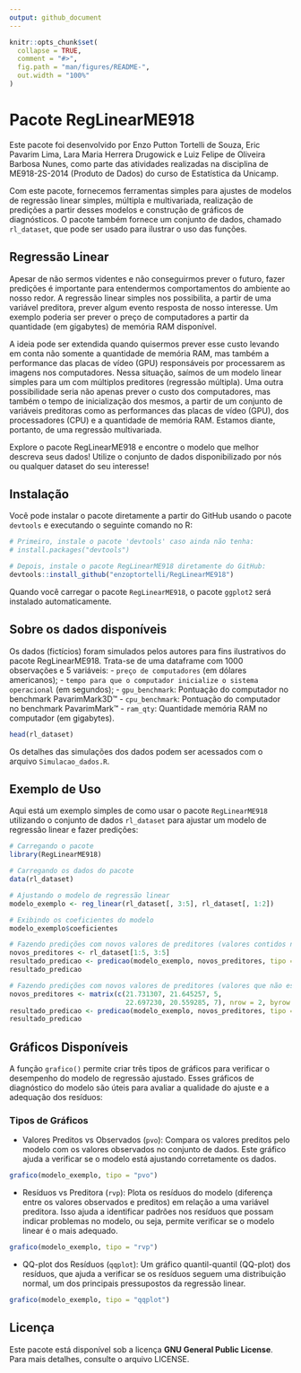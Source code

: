 ```yaml
---
output: github_document
---
```


```r
knitr::opts_chunk$set(
  collapse = TRUE,
  comment = "#>",
  fig.path = "man/figures/README-",
  out.width = "100%"
)
```

# Pacote RegLinearME918

Este pacote foi desenvolvido por Enzo Putton Tortelli de Souza, Eric Pavarim Lima, Lara Maria Herrera Drugowick e Luiz Felipe de Oliveira Barbosa Nunes, como parte das atividades realizadas na disciplina de ME918-2S-2014 (Produto de Dados) do curso de Estatística da Unicamp.

Com este pacote, fornecemos ferramentas simples para ajustes de modelos de regressão linear simples, múltipla e multivariada, realização de predições a partir desses modelos e construção de gráficos de diagnósticos. O pacote também fornece um conjunto de dados, chamado `rl_dataset`, que pode ser usado para ilustrar o uso das funções.

## Regressão Linear
Apesar de não sermos videntes e não conseguirmos prever o futuro, fazer predições é importante para entendermos comportamentos do ambiente ao nosso redor. A regressão linear simples nos possibilita, a partir de uma variável preditora, prever algum evento resposta de nosso interesse. Um exemplo poderia ser prever o preço de computadores a partir da quantidade (em gigabytes) de memória RAM disponível.

A ideia pode ser extendida quando quisermos prever esse custo levando em conta não somente a quantidade de memória RAM, mas também a performance das placas de vídeo (GPU) responsáveis por processarem as imagens nos computadores. Nessa situação, saímos de um modelo linear simples para um com múltiplos preditores (regressão múltipla). Uma outra possibilidade seria não apenas prever o custo dos computadores, mas também o tempo de inicialização dos mesmos, a partir de um conjunto de variáveis preditoras como as performances das placas de vídeo (GPU), dos processadores (CPU) e a quantidade de memória RAM. Estamos diante, portanto, de uma regressão multivariada.

Explore o pacote RegLinearME918 e encontre o modelo que melhor descreva seus dados! Utilize o conjunto de dados disponibilizado por nós ou qualquer dataset do seu interesse!


## Instalação

Você pode instalar o pacote diretamente a partir do GitHub usando o pacote `devtools` e executando o seguinte comando no R:

```r
# Primeiro, instale o pacote 'devtools' caso ainda não tenha:
# install.packages("devtools")

# Depois, instale o pacote RegLinearME918 diretamente do GitHub:
devtools::install_github("enzoptortelli/RegLinearME918")
```

Quando você carregar o pacote `RegLinearME918`, o pacote `ggplot2` será instalado automaticamente.

## Sobre os dados disponíveis

Os dados (fictícios) foram simulados pelos autores para fins ilustrativos do pacote RegLinearME918. Trata-se de uma dataframe com 1000 observações e 5 variáveis: 
- `preço de computadores` (em dólares americanos);
- `tempo para que o computador inicialize o sistema operacional` (em segundos);
- `gpu_benchmark`: Pontuação do computador no benchmark PavarimMark3D™
- `cpu_benchmark`: Pontuação do computador no benchmark PavarimMark™
- `ram_qty`: Quantidade memória RAM no computador (em gigabytes).

```r
head(rl_dataset)
```
Os detalhes das simulações dos dados podem ser acessados com o arquivo `Simulacao_dados.R`.

## Exemplo de Uso

Aqui está um exemplo simples de como usar o pacote `RegLinearME918` utilizando o conjunto de dados `rl_dataset` para ajustar um modelo de regressão linear e fazer predições:
```r
# Carregando o pacote
library(RegLinearME918)

# Carregando os dados do pacote
data(rl_dataset)

# Ajustando o modelo de regressão linear
modelo_exemplo <- reg_linear(rl_dataset[, 3:5], rl_dataset[, 1:2])

# Exibindo os coeficientes do modelo
modelo_exemplo$coeficientes

# Fazendo predições com novos valores de preditores (valores contidos no banco de dados)
novos_preditores <- rl_dataset[1:5, 3:5]
resultado_predicao <- predicao(modelo_exemplo, novos_preditores, tipo = 'confianca')
resultado_predicao

# Fazendo predições com novos valores de preditores (valores que não estão contidos no banco de dados, porém dentro da amplitude dos dados)
novos_preditores <- matrix(c(21.731307, 21.645257, 5, 
                             22.697230, 20.559285, 7), nrow = 2, byrow = TRUE)
resultado_predicao <- predicao(modelo_exemplo, novos_preditores, tipo = 'predicao')
resultado_predicao
```

## Gráficos Disponíveis
A função `grafico()` permite criar três tipos de gráficos para verificar o desempenho do modelo de regressão ajustado. Esses gráficos de diagnóstico do modelo são úteis para avaliar a qualidade do ajuste e a adequação dos resíduos:

### Tipos de Gráficos
- Valores Preditos vs Observados (`pvo`): Compara os valores preditos pelo modelo com os valores observados no conjunto de dados. Este gráfico ajuda a verificar se o modelo está ajustando corretamente os dados.

```r
grafico(modelo_exemplo, tipo = "pvo")  
```
- Resíduos vs Preditora (`rvp`): Plota os resíduos do modelo (diferença entre os valores observados e preditos) em relação a uma variável preditora. Isso ajuda a identificar padrões nos resíduos que possam indicar problemas no modelo, ou seja, permite verificar se o modelo linear é o mais adequado.

```r
grafico(modelo_exemplo, tipo = "rvp")  
```
- QQ-plot dos Resíduos (`qqplot`): Um gráfico quantil-quantil (QQ-plot) dos resíduos, que ajuda a verificar se os resíduos seguem uma distribuição normal, um dos principais pressupostos da regressão linear.

```r
grafico(modelo_exemplo, tipo = "qqplot")  
```


## Licença

Este pacote está disponível sob a licença **GNU General Public License**. Para mais detalhes, consulte o arquivo LICENSE.

